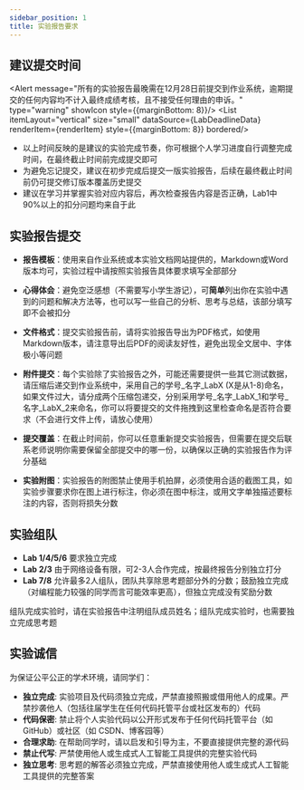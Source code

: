 ```yaml
---
sidebar_position: 1
title: 实验报告要求
---
```



## 建议提交时间

<Alert message="所有的实验报告最晚需在12月28日前提交到作业系统，逾期提交的任何内容均不计入最终成绩考核，且不接受任何理由的申诉。" type="warning" showIcon style={{marginBottom: 8}}/>
<List itemLayout="vertical" size="small" dataSource={LabDeadlineData} renderItem={renderItem} style={{marginBottom: 8}} bordered/>
* 以上时间反映的是建议的实验完成节奏，你可根据个人学习进度自行调整完成时间，在最终截止时间前完成提交即可
* 为避免忘记提交，建议在初步完成后提交一版实验报告，后续在最终截止时间前仍可提交修订版本覆盖历史提交
* 建议在学习并掌握实验对应内容后，再次检查报告内容是否正确，Lab1中90%以上的扣分问题均来自于此

## 实验报告提交

* **报告模板**：使用来自作业系统或本实验文档网站提供的，Markdown或Word版本均可，实验过程中请按照实验报告具体要求填写全部部分
* **心得体会**：避免空泛感想（不需要写小学生游记），可**简单**列出你在实验中遇到的问题和解决方法等，也可以写一些自己的分析、思考与总结，该部分填写即不会被扣分
* **文件格式**：提交实验报告前，请将实验报告导出为PDF格式，如使用Markdown版本，请注意导出后PDF的阅读友好性，避免出现全文居中、字体极小等问题
* **附件提交**：每个实验除了实验报告之外，可能还需要提供一些其它测试数据，请压缩后递交到作业系统中，采用自己的学号_名字_LabX (X是从1-8)命名，如果文件过大，请分成两个压缩包递交，分别采用学号_名字_LabX_1和学号_名字_LabX_2来命名，你可以将要提交的文件拖拽到这里检查命名是否符合要求（不会进行文件上传，请放心使用）

    <SubmissionChecker />

* **提交覆盖**：在截止时间前，你可以任意重新提交实验报告，但需要在提交后联系老师说明你需要保留全部提交中的哪一份，以确保以正确的实验报告作为评分基础
* **实验附图**：实验报告的附图禁止使用手机拍屏，必须使用合适的截图工具，如实验步骤要求你在图上进行标注，你必须在图中标注，或用文字单独描述要标注的内容，否则将损失分数

## 实验组队

* **Lab 1/4/5/6** 要求独立完成
* **Lab 2/3** 由于网络设备有限，可2-3人合作完成，按最终报告分别独立打分
* **Lab 7/8** 允许最多2人组队，团队共享除思考题部分外的分数；鼓励独立完成（对编程能力较强的同学而言可能效率更高），但独立完成没有奖励分数

组队完成实验时，请在实验报告中注明组队成员姓名；组队完成实验时，也需要独立完成思考题

## 实验诚信

为保证公平公正的学术环境，请同学们：

* **独立完成**: 实验项目及代码须独立完成，严禁直接照搬或借用他人的成果。严禁抄袭他人（包括往届学生在任何代码托管平台或社区发布的）代码
* **代码保密**: 禁止将个人实验代码以公开形式发布于任何代码托管平台（如 GitHub）或社区（如 CSDN、博客园等）
* **合理求助**: 在帮助同学时，请以启发和引导为主，不要直接提供完整的源代码
* **禁止代写**: 严禁使用他人或生成式人工智能工具提供的完整实验代码
* **独立思考**: 思考题的解答必须独立完成，严禁直接使用他人或生成式人工智能工具提供的完整答案